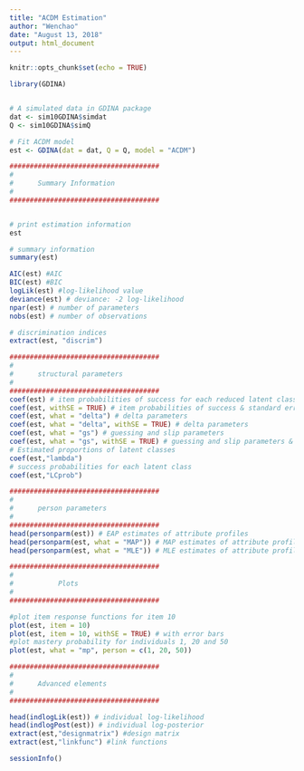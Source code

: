 ```yaml
---
title: "ACDM Estimation"
author: "Wenchao"
date: "August 13, 2018"
output: html_document
---
```


```r
knitr::opts_chunk$set(echo = TRUE)
```

```r
library(GDINA)


# A simulated data in GDINA package
dat <- sim10GDINA$simdat
Q <- sim10GDINA$simQ

# Fit ACDM model
est <- GDINA(dat = dat, Q = Q, model = "ACDM")

#####################################
#
#      Summary Information
# 
#####################################


# print estimation information
est

# summary information
summary(est)

AIC(est) #AIC
BIC(est) #BIC
logLik(est) #log-likelihood value
deviance(est) # deviance: -2 log-likelihood
npar(est) # number of parameters
nobs(est) # number of observations

# discrimination indices
extract(est, "discrim")

#####################################
#
#      structural parameters
# 
#####################################
coef(est) # item probabilities of success for each reduced latent class
coef(est, withSE = TRUE) # item probabilities of success & standard errors
coef(est, what = "delta") # delta parameters
coef(est, what = "delta", withSE = TRUE) # delta parameters
coef(est, what = "gs") # guessing and slip parameters
coef(est, what = "gs", withSE = TRUE) # guessing and slip parameters & standard errors
# Estimated proportions of latent classes
coef(est,"lambda")
# success probabilities for each latent class
coef(est,"LCprob")

#####################################
#
#      person parameters
# 
#####################################
head(personparm(est)) # EAP estimates of attribute profiles
head(personparm(est, what = "MAP")) # MAP estimates of attribute profiles
head(personparm(est, what = "MLE")) # MLE estimates of attribute profiles

#####################################
#
#           Plots
# 
#####################################

#plot item response functions for item 10
plot(est, item = 10)
plot(est, item = 10, withSE = TRUE) # with error bars
#plot mastery probability for individuals 1, 20 and 50
plot(est, what = "mp", person = c(1, 20, 50))

#####################################
#
#      Advanced elements
# 
#####################################

head(indlogLik(est)) # individual log-likelihood
head(indlogPost(est)) # individual log-posterior
extract(est,"designmatrix") #design matrix
extract(est,"linkfunc") #link functions

sessionInfo()
```
